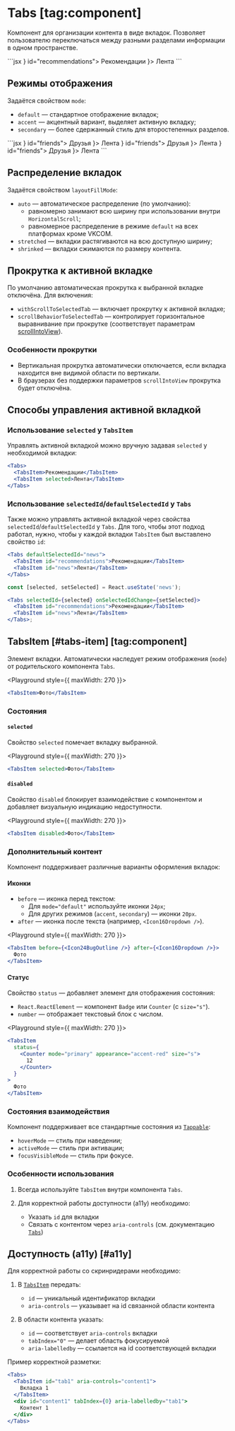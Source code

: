 <Overview>

# Tabs [tag:component]

Компонент для организации контента в виде вкладок. Позволяет пользователю переключаться между разными разделами информации в одном
пространстве.

</Overview>

<Playground>
  ```jsx
  <Tabs defaultSelectedId="news" layoutFillMode="shrinked">
    <TabsItem before={<Icon24ThumbsUpOutline />} id="recommendations">
      Рекомендации
    </TabsItem>
    <TabsItem id="news" before={<Icon24NewsfeedOutline />}>
      Лента
    </TabsItem>
  </Tabs>
  ```
</Playground>

## Режимы отображения

Задаётся свойством `mode`:

- `default` — стандартное отображение вкладок;
- `accent` — акцентный вариант, выделяет активную вкладку;
- `secondary` — более сдержанный стиль для второстепенных разделов.

<Playground direction="column">
  ```jsx
  <Tabs defaultSelectedId="news" layoutFillMode="shrinked">
    <TabsItem before={<Icon24UsersOutline />} id="friends">
      Друзья
    </TabsItem>
    <TabsItem id="news" before={<Icon24NewsfeedOutline />}>
      Лента
    </TabsItem>
  </Tabs>
  <Tabs mode="accent" defaultSelectedId="news" layoutFillMode="shrinked">
    <TabsItem before={<Icon24UsersOutline />} id="friends">
      Друзья
    </TabsItem>
    <TabsItem id="news" before={<Icon24NewsfeedOutline />}>
      Лента
    </TabsItem>
  </Tabs>
  <Tabs mode="secondary" defaultSelectedId="news" layoutFillMode="shrinked">
    <TabsItem before={<Icon24UsersOutline />} id="friends">
      Друзья
    </TabsItem>
    <TabsItem id="news" before={<Icon24NewsfeedOutline />}>
      Лента
    </TabsItem>
  </Tabs>
  ```
</Playground>

## Распределение вкладок

Задаётся свойством `layoutFillMode`:

- `auto` — автоматическое распределение (по умолчанию):
  - равномерно занимают всю ширину при использовании внутри `HorizontalScroll`;
  - равномерное распределение в режиме `default` на всех платформах кроме VKCOM.
- `stretched` — вкладки растягиваются на всю доступную ширину;
- `shrinked` — вкладки сжимаются по размеру контента.

## Прокрутка к активной вкладке

По умолчанию автоматическая прокрутка к выбранной вкладке отключёна. Для включения:

- `withScrollToSelectedTab` — включает прокрутку к активной вкладке;
- `scrollBehaviorToSelectedTab` — контролирует горизонтальное выравнивание при прокрутке (соответствует параметрам [scrollIntoView](https://developer.mozilla.org/en-US/docs/Web/API/Element/scrollIntoView)).

### Особенности прокрутки

- Вертикальная прокрутка автоматически отключается, если вкладка находится вне видимой области по вертикали.
- В браузерах без поддержки параметров `scrollIntoView` прокрутка будет отключёна.

## Способы управления активной вкладкой

### Использование `selected` у `TabsItem`

Управлять активной вкладкой можно вручную задавая `selected` у необходимой вкладки:

```jsx
<Tabs>
  <TabsItem>Рекомендации</TabsItem>
  <TabsItem selected>Лента</TabsItem>
</Tabs>
```

### Использование `selectedId`/`defaultSelectedId` у `Tabs`

Также можно управлять активной вкладкой через свойства `selectedId`/`defaultSelectedId` у `Tabs`.
Для того, чтобы этот подход работал, нужно, чтобы у каждой вкладки `TabsItem` был выставлено свойство `id`:

```jsx
<Tabs defaultSelectedId="news">
  <TabsItem id="recommendations">Рекомендации</TabsItem>
  <TabsItem id="news">Лента</TabsItem>
</Tabs>
```

```jsx
const [selected, setSelected] = React.useState('news');

<Tabs selectedId={selected} onSelectedIdChange={setSelected}>
  <TabsItem id="recommendations">Рекомендации</TabsItem>
  <TabsItem id="news">Лента</TabsItem>
</Tabs>;
```

## TabsItem [#tabs-item] [tag:component]

Элемент вкладки. Автоматически наследует режим отображения (`mode`) от родительского компонента `Tabs`.

<Playground style={{ maxWidth: 270 }}>
  ```jsx
  <TabsItem>Фото</TabsItem>
  ```
</Playground>

### Состояния

#### `selected`

Свойство `selected` помечает вкладку выбранной.

<Playground style={{ maxWidth: 270 }}>
  ```jsx
  <TabsItem selected>Фото</TabsItem>
  ```
</Playground>

#### `disabled`

Свойство `disabled` блокирует взаимодействие с компонентом и добавляет визуальную индикацию недоступности.

<Playground style={{ maxWidth: 270 }}>
  ```jsx
  <TabsItem disabled>Фото</TabsItem>
  ```
</Playground>

### Дополнительный контент

Компонент поддерживает различные варианты оформления вкладок:

#### Иконки

- `before` — иконка перед текстом:
  - Для `mode="default"` используйте иконки `24px`;
  - Для других режимов (`accent`, `secondary`) — иконки `20px`.
- `after` — иконка после текста (например, `<Icon16Dropdown />`).

<Playground style={{ maxWidth: 270 }}>
  ```jsx
  <TabsItem before={<Icon24BugOutline />} after={<Icon16Dropdown />}>
    Фото
  </TabsItem>
  ```
</Playground>

#### Статус

Свойство `status` — добавляет элемент для отображения состояния:

- `React.ReactElement` — компонент `Badge` или `Counter` (с `size="s"`).
- `number` — отображает текстовый блок с числом.

<Playground style={{ maxWidth: 270 }}>
  ```jsx
  <TabsItem
    status={
      <Counter mode="primary" appearance="accent-red" size="s">
        12
      </Counter>
    }
  >
    Фото
  </TabsItem>
  ```
</Playground>

### Состояния взаимодействия

Компонент поддерживает все стандартные состояния из [`Tappable`](/components/tappable):

- `hoverMode` — стиль при наведении;
- `activeMode` — стиль при активации;
- `focusVisibleMode` — стиль при фокусе.

### Особенности использования

1. Всегда используйте `TabsItem` внутри компонента `Tabs`.
2. Для корректной работы доступности (a11y) необходимо:

   - Указать `id` для вкладки
   - Связать с контентом через `aria-controls` (см. документацию [`Tabs`](/components/tabs))

## Доступность (a11y) [#a11y]

Для корректной работы со скринридерами необходимо:

1. В [`TabsItem`](#tabs-item) передать:

   - `id` — уникальный идентификатор вкладки
   - `aria-controls` — указывает на id связанной области контента

2. В области контента указать:

   - `id` — соответствует `aria-controls` вкладки
   - `tabIndex="0"` — делает область фокусируемой
   - `aria-labelledby` — ссылается на id соответствующей вкладки

Пример корректной разметки:

```jsx
<Tabs>
  <TabsItem id="tab1" aria-controls="content1">
    Вкладка 1
  </TabsItem>
  <div id="content1" tabIndex={0} aria-labelledby="tab1">
    Контент 1
  </div>
</Tabs>
```
